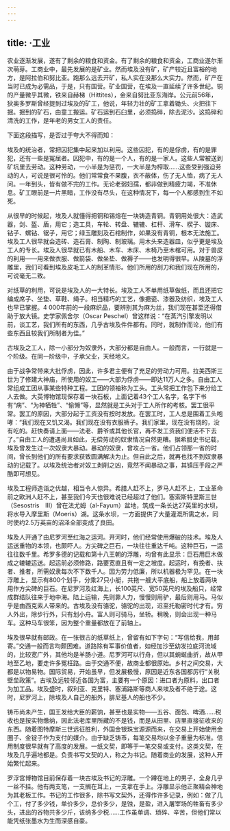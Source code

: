 ```yaml
---
---
---
```

title: ·工业
---




农业逐渐发展，遂有了剩余的粮食和资金。有了剩余的粮食和资金，工商业遂尔渐次萌芽。工商业中，最先发展的是矿业。然而埃及没有矿，矿产较近且富裕的地方，是阿拉伯和努比亚。跑那么远去开矿，私人实在没那么大实力。然而，矿产在当时已成为必需品，于是，只有国营。矿业国营，在埃及一直延续了许多世纪。铜的产量微乎其微，铁来自赫梯（Hittites），金来自努比亚东海岸。公元前56年，狄奥多罗斯曾经提到过埃及的矿工，他说，年轻力壮的矿工拿着锄头、火把往下掘。掘到的矿石，由童工搬运。矿石运到石臼里，必须捣碎，除去泥沙。这捣碎和清洗的工作，是年老的男女工人的责任。

下面这段描写，是否过于夸大不得而知：

埃及的统治者，常把囚犯集中起来加以利用。这些囚犯，有的是俘虏，有的是罪犯，还有一些是冤屈者。囚犯中，有的是一个人，有的是一家人。这些人常被送到矿坑里去劳动。这种劳动，一小半是为惩罚，一大半是为榨取……这些受到强迫劳动的人，可说是很可怜的。他们常常食不果腹，衣不蔽体，伤了无人恤，病了无人问。一年到头，皆有做不完的工作。无论老弱妇孺，都非做到精疲力竭，不准休息。矿工眼前是一片黑暗，工作没有尽头，在这种情况下，每一个人都感到生不如死。



从很早的时候起，埃及人就懂得把铜和锡熔在一块铸造青铜。青铜用处很大：造武器，剑、盔、盾，用它；造工具，车轮、转盘、辘辘、杠杆、滑车、楔子、镟床、钻子、螺钻、锯子，用它；绿玉雕刻及石棺制作，如果没有青铜，根本无法施工。埃及工人很早就会造砖、造石膏、制陶、制玻璃。用木头来造器皿，似乎更是埃及工人的专长。埃及人很早就已有木船、木车、木床、木椅乃至木棺可用。对于兽皮的利用——用来做衣服、做箭袋、做坐垫、做褥子——也发明得很早。从陵墓的浮雕里，我们可看到埃及皮毛工人的制革情形。他们所用的刮刀和我们现在所用的，可说毫无二致。

对纸草的利用，可说是埃及人的一大特长。埃及工人不单用纸草做纸，而且还把它编成席子、坐垫、草鞋、绳子。相当精巧的工艺，像搪瓷、漆器及纺织，埃及工人也早已掌握。4 000年前的一段麻织品，要辨别其为麻为丝，我们现在甚至还得借助于放大镜。史学家佩舍尔（Oscar Peschel）曾这样说：“在蒸汽引擎发明以前，谈工艺，我们所有的东西，几乎古埃及件件都有。同时，就制作而论，他们有些东西且较我们所制者为佳。”

古埃及之工人，除一小部分为奴隶外，大部分都是自由人。一般而言，一行就是一个阶级。在同一阶级中，子承父业，天经地义。

由于战争常带来大批俘虏，因此，许多君主便有了充足的劳动力可用。拉美西斯三世为了修建大神庙，所使用的奴工——大部为俘虏——即达11万人之多。自由工人常组成工团从事某些特种工程。工团的领袖称为工头。工头常把工作包下来分给工人去做。大英博物馆现保存着一块石板，上面记着43个工人名字，名字下书有“病”、“为神牺牲”、“偷懒”等，显然就是工头对于工人所作的考核。罢工很平常。罢工的原因，大部分起于工资没有按时发放。在罢工时，工人总是围着工头咆哮：“我们现在又饥又渴。我们现在没有衣服裤子。我们家里，现在没有烧的，没有吃的。赶快奏请上面——法老、爵爷或其他长官，再不发工资我们便活不下去了。”自由工人的遭遇尚且如此，无偿劳动的奴隶情况自然更糟。据希腊史书记载，埃及曾发生过一次奴隶大暴动。暴动的奴隶，曾攻占一省。他们占领那一省的时间，曾长到他们的所有要求获致圆满解决为止。但自此之后，就再也找不到奴隶暴动的记载了。以埃及统治者对奴工剥削之凶，竟然不闻暴动之事，其镇压手段之严酷即可想见。

埃及工程师造诣之优越，相当令人惊异。希腊人赶不上，罗马人赶不上，工业革命前之欧洲人赶不上，甚至我们今天也很难说已经超过了他们。塞索斯特里斯三世（Sesostris　Ⅲ）曾在法尤姆（al-Fayum）盆地，筑成一条长达27英里的水坝，将水导入摩里斯（Moeris）湖。这条水坝，一方面提供了大量灌溉所需之水，同时使约2.5万英亩的沼泽全部变成了良田。

埃及人开通了由尼罗河至红海之运河。开河时，他们经常使用爆破的技术。埃及人运送重物的本领，也颇吓人。方尖碑之巨石，一块往往重达千吨。这种巨石，一运往往数千里。希罗多德的记载和第十八王朝的浮雕，均曾有此显示：巨石用巨木做成之辘辘运送。起运前必须修路，路要宽直且有一定之坡度。起运时，有挽者、扶者、推者，所需奴隶每次不下数千人。因为劳力低廉，所以机器极为罕见。在一块浮雕上，显示有800个划手，分乘27只小艇，共拖一艘大平底船，船上放着两块用作方尖碑的巨石。在尼罗河及红海上，长100英尺、宽50英尺的埃及船只，经常成群结队往来于地中海。陆上运输，先则靠人力，慢慢则用驴，最后则用马。马似乎是由西克索人带来的。古埃及没有骆驼，骆驼的出现，迟至托勒密时代才有。穷人外出，除步行外，只有划小舟。富人则可骑马，坐轿。稍晚，则会出现一种马车。这种马车很笨，因为整个重量都放在了前轴上。

埃及很早就有邮政。在一张很古的纸草纸上，曾留有如下字句：“写信给我，用邮寄。”交通一般而言均颇困难。道路除有军事价值者，如经加沙至幼发拉底河流域的，比较宽广外，其他均是羊肠小道。尼罗河可以行舟，但以其蜿蜒曲折，故从甲地至乙地，要走许多冤枉路。由于交通不便，故商业都很原始。乡村之间交易，大都是以物易物。国际贸易，开始虽早，但发展极慢，原因是近东各国都厉行“关税壁垒政策”。古埃及远较邻近各国为富，主要有一个原因：进口者为原料，出口者为加工品。埃及盛时，叙利亚、克里特、塞浦路斯等商人来埃及者不绝于途。这时，尼罗河上，除埃及人自己的船外，腓尼基人的船也不少。

铸币尚未产生，国王发给大臣的薪饷，甚至也是实物——五谷、面包、啤酒……税收也是按实物缴纳，因此法老库里所藏的不是钱，而是从田里、店里直接征收来的东西。随着图特摩斯三世远征胜利，外国金银珠宝源源而来，在交易上开始使用金圈子、金锭子作为支付的媒介。由于缺乏铸币，每笔交易均以金子重量为标准。信用制度很早就有了高度的发展。一纸文契，即等于一笔交易或支付。这类文契，在埃及几乎遍地都是。负责书写文契的人，称之为书记。随着商业的发展，这种人开始繁忙起来。

罗浮宫博物馆目前保存着一块古埃及书记的浮雕。一个蹲在地上的男子，全身几乎一丝不挂。他有两支笔，一支搁在耳上，一支拿在手上。浮雕显示他正聚精会神地为其老板工作。书记的工作很多，除书写文契外，还得作许多记录，例如：做了几个工，付了多少钱，单价多少，总价多少，是蚀，是盈，进入屠宰场的牲畜有多少头，进出的谷物共多少斤，该纳多少税……工作虽单调、琐碎、辛苦，但他们常以能凭纸张墨水为生而深感自豪。